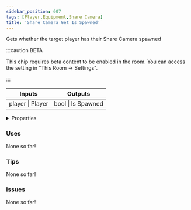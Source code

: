 ```yaml
---
sidebar_position: 607
tags: [Player,Equipment,Share Camera]
title: 'Share Camera Get Is Spawned'
---
```


Gets whether the target player has their Share Camera spawned

:::caution BETA

This chip requires beta content to be enabled in the room. You can access the setting in "This Room -> Settings".

:::

<IChip uuid="f28a5263-76d9-4bba-97f2-2654ae04ce61"/>

<table><thead><tr><th>Inputs</th><th>Outputs</th></tr></thead><tbody><tr><td>player | Player</td><td>bool | Is Spawned</td></tr></tbody></table>

<details>
  <summary>Properties</summary>
  <div>
    <div>
    <table>
      <tbody>
        <tr>
          <td>Is beta required?</td>
          <td>Yes</td>
        </tr>
        <tr>
          <td>Is chip a trolling risk?</td>
          <td>No</td>
        </tr>
        <tr>
          <td>Is chip a role assignment risk?</td>
          <td>No</td>
        </tr>
        <tr>
          <td>Chip UUID</td>
          <td>f28a5263-76d9-4bba-97f2-2654ae04ce61</td>
        </tr>
        <tr>
          <td>Room availability</td>
          <td>Available everywhere</td>
        </tr>
      </tbody>
    </table>
    </div>
  </div>
</details>

### Uses

None so far!

### Tips

None so far!

### Issues

None so far!